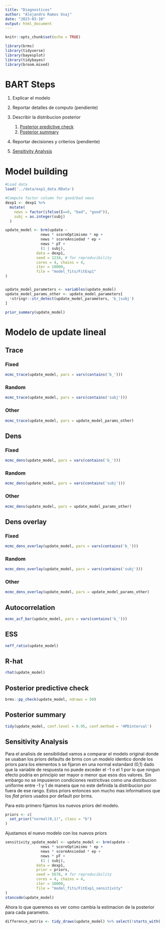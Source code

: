 ```yaml
---
title: "Diagnosticos"
author: "Alejandro Ramos Usaj"
date: "2023-03-10"
output: html_document
---
```


```r
knitr::opts_chunk$set(echo = TRUE)
```

```r
library(brms)
library(tidyverse)
library(bayesplot)
library(tidybayes)
library(broom.mixed)
```

# BART Steps

1.  Explicar el modelo 

2.  Reportar detalles de computo (pendiente)

3.  Describir la distribucion posterior

    1.  [Posterior predictive check]
    2.  [Posterior summary]

4.  Reportar decisiones y criterios (pendiente)

5. [Sensitivity Analysis]

# Model building

```r
#Load data
load('../data/exp1_data.RData')

#Compute factor column for good/bad news 
dexp1 <- dexp1 %>%
  mutate(
    news = factor(ifelse(I==0, "bad", "good")),
    subj = as.integer(subj)
  )

update_model <- brm(update ~ 
                news * scoreOptimismo * ep +
                news * scoreAnsiedad * ep +
                news * pT +
                (1 | subj),
              data = dexp1,
              seed = 1234, # for reproducibility
              cores = 4, chains = 4,
              iter = 10000, 
              file = "model_fits/FitExp1"
)


update_model_parameters <- variables(update_model)
update_model_params_other <- update_model_parameters[
  !stringr::str_detect(update_model_parameters, 'b_|subj')
]

prior_summary(update_model)
```

# Modelo de update lineal

## Trace

### Fixed

```r
mcmc_trace(update_model, pars = vars(contains('b_')))
```

### Random

```r
mcmc_trace(update_model, pars = vars(contains('subj')))
```

### Other

```r
mcmc_trace(update_model, pars = update_model_params_other)
```

## Dens

### Fixed

```r
mcmc_dens(update_model, pars = vars(contains('b_')))
```

### Random

```r
mcmc_dens(update_model, pars = vars(contains('subj')))
```

### Other

```r
mcmc_dens(update_model, pars = update_model_params_other)
```

## Dens overlay

### Fixed

```r
mcmc_dens_overlay(update_model, pars = vars(contains('b_')))
```

### Random

```r
mcmc_dens_overlay(update_model, pars = vars(contains('subj')))
```

### Other

```r
mcmc_dens_overlay(update_model, pars = update_model_params_other)
```

## Autocorrelation

```r
mcmc_acf_bar(update_model, pars = vars(contains('b_')))
```

## ESS

```r
neff_ratio(update_model)
```

## R-hat

```r
rhat(update_model)
```

## Posterior predictive check

```r
brms::pp_check(update_model, ndraws = 50)
```

## Posterior summary

```r
tidy(update_model, conf.level = 0.95, conf.method = 'HPDinterval')
```


## Sensitivity Analysis

Para el analisis de sensibilidad vamos a comparar el modelo original donde se usaban los priors defaults de brms con un modelo identico donde los priors para los elementos `b` se fijaron en una normal estandard (0,1) dado que la variable de respuesta no puede exceder el -1 o el 1 por lo que ningun efecto podria en principio ser mayor o menor que esos dos valores. Sin embargo no se impusieron condiciones restrictivas como una distribucion uniforme entre -1 y 1 de manera que no este definida la distribucion por fuera de ese rango. Estos priors entonces son mucho mas informativos que los _flat_ priors usados por default por brms. 

Para esto primero fijamos los nuevos priors del modelo.

```r
priors <- c(
  set_prior("normal(0,1)", class = "b")
)
```

Ajustamos el nuevo modelo con los nuevos priors

```r
sensitivity_update_model <- update_model <- brm(update ~ 
                news * scoreOptimismo * ep +
                news * scoreAnsiedad * ep +
                news * pT +
                (1 | subj),
              data = dexp1,
              prior = priors,
              seed = 5678, # for reproducibility
              cores = 4, chains = 4,
              iter = 10000, 
              file = "model_fits/FitExp1_sensitivity"
)
stancode(update_model)
```

Ahora lo que queremos es ver como cambia la estimacion de la posterior para cada parametro. 

```r
difference_matrix <- tidy_draws(update_model) %>% select(!starts_with('.')) %>% data.matrix() - tidy_draws(sensitivity_update_model) %>% select(!starts_with('.')) %>% data.matrix()
```

